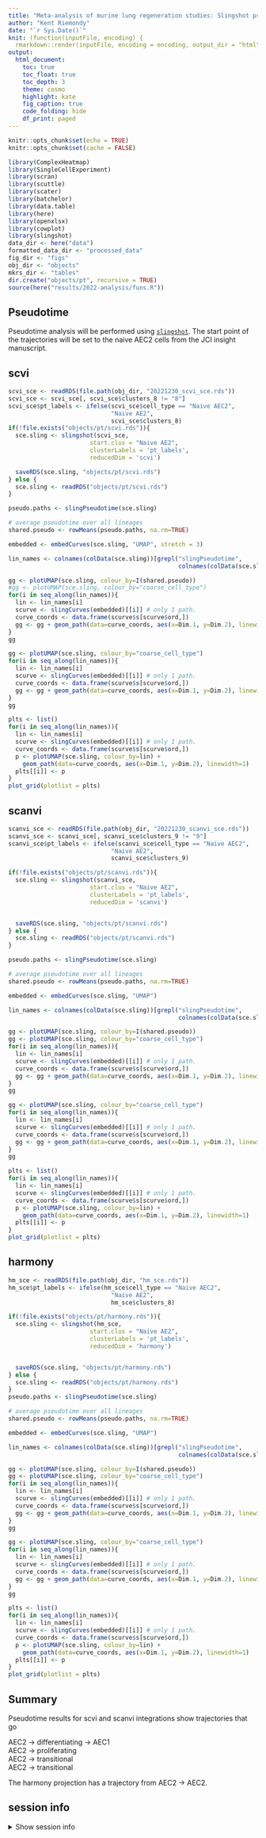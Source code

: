 ```yaml
---
title: "Meta-analysis of murine lung regeneration studies: Slingshot pseudotime"
author: "Kent Riemondy"
date: "`r Sys.Date()`"
knit: (function(inputFile, encoding) {
  rmarkdown::render(inputFile, encoding = encoding, output_dir = "html") })
output:
  html_document:
    toc: true
    toc_float: true
    toc_depth: 3
    theme: cosmo
    highlight: kate
    fig_caption: true
    code_folding: hide
    df_print: paged
---
```


```r
knitr::opts_chunk$set(echo = TRUE)
knitr::opts_chunk$set(cache = FALSE)
```

```r
library(ComplexHeatmap)
library(SingleCellExperiment)
library(scran)
library(scuttle)
library(scater)
library(batchelor)
library(data.table)
library(here)
library(openxlsx)
library(cowplot)
library(slingshot)
data_dir <- here("data")
formatted_data_dir <- "processed_data"
fig_dir <- "figs"
obj_dir <- "objects"
mkrs_dir <- "tables"
dir.create("objects/pt", recursive = TRUE)
source(here("results/2022-analysis/funs.R"))
```

## Pseudotime

Pseudotime analysis will be performed using [`slingshot`](https://bioconductor.org/packages/release/bioc/html/slingshot.html). The start point of the trajectories will be set to the naive AEC2 cells from the JCI insight manuscript. 

## scvi 


```r
scvi_sce <- readRDS(file.path(obj_dir, "20221230_scvi_sce.rds"))
scvi_sce <- scvi_sce[, scvi_sce$clusters_8 != "8"]
scvi_sce$pt_labels <- ifelse(scvi_sce$cell_type == "Naive AEC2",
                             "Naive AE2",
                             scvi_sce$clusters_8)
if(!file.exists("objects/pt/scvi.rds")){
  sce.sling <- slingshot(scvi_sce,
                       start.clus = "Naive AE2",
                       clusterLabels = 'pt_labels', 
                       reducedDim = 'scvi')

  saveRDS(sce.sling, "objects/pt/scvi.rds")
} else {
  sce.sling <- readRDS("objects/pt/scvi.rds")
}

pseudo.paths <- slingPseudotime(sce.sling)

# average pseudotime over all lineages
shared.pseudo <- rowMeans(pseudo.paths, na.rm=TRUE)

embedded <- embedCurves(sce.sling, "UMAP", stretch = 3)

lin_names <- colnames(colData(sce.sling))[grepl("slingPseudotime",
                                                colnames(colData(sce.sling)))]

gg <- plotUMAP(sce.sling, colour_by=I(shared.pseudo))
#gg <- plotUMAP(sce.sling, colour_by="coarse_cell_type")
for(i in seq_along(lin_names)){
  lin <- lin_names[i]
  scurve <- slingCurves(embedded)[[i]] # only 1 path.
  curve_coords <- data.frame(scurve$s[scurve$ord,])
  gg <- gg + geom_path(data=curve_coords, aes(x=Dim.1, y=Dim.2), linewidth=1)
}
gg


```


```r
gg <- plotUMAP(sce.sling, colour_by="coarse_cell_type")
for(i in seq_along(lin_names)){
  lin <- lin_names[i]
  scurve <- slingCurves(embedded)[[i]] # only 1 path.
  curve_coords <- data.frame(scurve$s[scurve$ord,])
  gg <- gg + geom_path(data=curve_coords, aes(x=Dim.1, y=Dim.2), linewidth=1)
}
gg
```


```r
plts <- list()
for(i in seq_along(lin_names)){
  lin <- lin_names[i]
  scurve <- slingCurves(embedded)[[i]] # only 1 path.
  curve_coords <- data.frame(scurve$s[scurve$ord,])
  p <- plotUMAP(sce.sling, colour_by=lin) + 
    geom_path(data=curve_coords, aes(x=Dim.1, y=Dim.2), linewidth=1)
  plts[[i]] <- p
}
plot_grid(plotlist = plts)
```

## scanvi


```r

scanvi_sce <- readRDS(file.path(obj_dir, "20221230_scanvi_sce.rds"))
scanvi_sce <- scanvi_sce[, scanvi_sce$clusters_9 != "9"]
scanvi_sce$pt_labels <- ifelse(scanvi_sce$cell_type == "Naive AEC2",
                             "Naive AE2",
                             scanvi_sce$clusters_9)

if(!file.exists("objects/pt/scanvi.rds")){
  sce.sling <- slingshot(scanvi_sce,
                       start.clus = "Naive AE2",
                       clusterLabels = 'pt_labels', 
                       reducedDim = 'scanvi')


  saveRDS(sce.sling, "objects/pt/scanvi.rds")
} else {
  sce.sling <- readRDS("objects/pt/scanvi.rds")
}

pseudo.paths <- slingPseudotime(sce.sling)

# average pseudotime over all lineages
shared.pseudo <- rowMeans(pseudo.paths, na.rm=TRUE)

embedded <- embedCurves(sce.sling, "UMAP")

lin_names <- colnames(colData(sce.sling))[grepl("slingPseudotime",
                                                colnames(colData(sce.sling)))]

gg <- plotUMAP(sce.sling, colour_by=I(shared.pseudo))
gg <- plotUMAP(sce.sling, colour_by="coarse_cell_type")
for(i in seq_along(lin_names)){
  lin <- lin_names[i]
  scurve <- slingCurves(embedded)[[i]] # only 1 path.
  curve_coords <- data.frame(scurve$s[scurve$ord,])
  gg <- gg + geom_path(data=curve_coords, aes(x=Dim.1, y=Dim.2), linewidth=1)
}
gg
```

```r
gg <- plotUMAP(sce.sling, colour_by="coarse_cell_type")
for(i in seq_along(lin_names)){
  lin <- lin_names[i]
  scurve <- slingCurves(embedded)[[i]] # only 1 path.
  curve_coords <- data.frame(scurve$s[scurve$ord,])
  gg <- gg + geom_path(data=curve_coords, aes(x=Dim.1, y=Dim.2), linewidth=1)
}
gg
```

```r

plts <- list()
for(i in seq_along(lin_names)){
  lin <- lin_names[i]
  scurve <- slingCurves(embedded)[[i]] # only 1 path.
  curve_coords <- data.frame(scurve$s[scurve$ord,])
  p <- plotUMAP(sce.sling, colour_by=lin) + 
    geom_path(data=curve_coords, aes(x=Dim.1, y=Dim.2), linewidth=1)
  plts[[i]] <- p
}
plot_grid(plotlist = plts)
```



## harmony


```r
hm_sce <- readRDS(file.path(obj_dir, "hm_sce.rds"))
hm_sce$pt_labels <- ifelse(hm_sce$cell_type == "Naive AEC2",
                             "Naive AE2",
                             hm_sce$clusters_8)

if(!file.exists("objects/pt/harmony.rds")){
  sce.sling <- slingshot(hm_sce,
                       start.clus = "Naive AE2",
                       clusterLabels = 'pt_labels', 
                       reducedDim = 'harmony')


  saveRDS(sce.sling, "objects/pt/harmony.rds")
} else {
  sce.sling <- readRDS("objects/pt/harmony.rds")
}
pseudo.paths <- slingPseudotime(sce.sling)

# average pseudotime over all lineages
shared.pseudo <- rowMeans(pseudo.paths, na.rm=TRUE)

embedded <- embedCurves(sce.sling, "UMAP")

lin_names <- colnames(colData(sce.sling))[grepl("slingPseudotime",
                                                colnames(colData(sce.sling)))]

gg <- plotUMAP(sce.sling, colour_by=I(shared.pseudo))
gg <- plotUMAP(sce.sling, colour_by="coarse_cell_type")
for(i in seq_along(lin_names)){
  lin <- lin_names[i]
  scurve <- slingCurves(embedded)[[i]] # only 1 path.
  curve_coords <- data.frame(scurve$s[scurve$ord,])
  gg <- gg + geom_path(data=curve_coords, aes(x=Dim.1, y=Dim.2), linewidth=1)
}
gg

```


```r
gg <- plotUMAP(sce.sling, colour_by="coarse_cell_type")
for(i in seq_along(lin_names)){
  lin <- lin_names[i]
  scurve <- slingCurves(embedded)[[i]] # only 1 path.
  curve_coords <- data.frame(scurve$s[scurve$ord,])
  gg <- gg + geom_path(data=curve_coords, aes(x=Dim.1, y=Dim.2), linewidth=1)
}
gg
```

```r
plts <- list()
for(i in seq_along(lin_names)){
  lin <- lin_names[i]
  scurve <- slingCurves(embedded)[[i]] # only 1 path.
  curve_coords <- data.frame(scurve$s[scurve$ord,])
  p <- plotUMAP(sce.sling, colour_by=lin) + 
    geom_path(data=curve_coords, aes(x=Dim.1, y=Dim.2), linewidth=1)
  plts[[i]] <- p
}
plot_grid(plotlist = plts)
```


## Summary 

Pseudotime results for scvi and scanvi integrations show trajectories that go

AEC2 -> differentiating -> AEC1   
AEC2 -> proliferating   
AEC2 -> transitional   
AEC2 -> transitional   

The harmony projection has a trajectory from AEC2 -> AEC2. 

## session info

<details><summary>Show session info</summary>

```r
sessionInfo()
```

</details>

